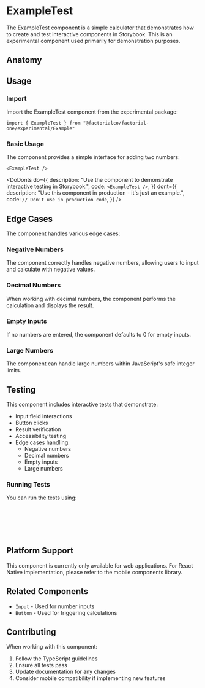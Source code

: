 
<Meta of={ComponentStories} />

# ExampleTest

The ExampleTest component is a simple calculator that demonstrates how to create
and test interactive components in Storybook. This is an experimental component
used primarily for demonstration purposes.

## Anatomy

<Canvas of={ExampleTestStories.Default} />
<Controls of={ExampleTestStories.Default} />

## Usage

### Import

Import the ExampleTest component from the experimental package:

```tsx
import { ExampleTest } from "@factorialco/factorial-one/experimental/Example"
```

### Basic Usage

The component provides a simple interface for adding two numbers:

```tsx
<ExampleTest />
```

<DoDonts
  do={{
    description:
      "Use the component to demonstrate interactive testing in Storybook.",
    code: `
      <ExampleTest />
    `,
  }}
  dont={{
    description: "Use this component in production - it's just an example.",
    code: `
      // Don't use in production code
    `,
  }}
/>

## Edge Cases

The component handles various edge cases:

### Negative Numbers

<Canvas of={ExampleTestStories.NegativeNumbers} />

The component correctly handles negative numbers, allowing users to input and
calculate with negative values.

### Decimal Numbers

<Canvas of={ExampleTestStories.DecimalNumbers} />

When working with decimal numbers, the component performs the calculation and
displays the result.

### Empty Inputs

<Canvas of={ExampleTestStories.EmptyInputs} />

If no numbers are entered, the component defaults to 0 for empty inputs.

### Large Numbers

<Canvas of={ExampleTestStories.LargeNumbers} />

The component can handle large numbers within JavaScript's safe integer limits.

## Testing

This component includes interactive tests that demonstrate:

- Input field interactions
- Button clicks
- Result verification
- Accessibility testing
- Edge cases handling:
  - Negative numbers
  - Decimal numbers
  - Empty inputs
  - Large numbers

### Running Tests

You can run the tests using:

```bash
# Run all Storybook tests
pnpm test-storybook

# Run tests for this component only
pnpm test-storybook --grep "ExampleTest"
```

## Platform Support

This component is currently only available for web applications. For React
Native implementation, please refer to the mobile components library.

## Related Components

- `Input` - Used for number inputs
- `Button` - Used for triggering calculations

## Contributing

When working with this component:

1. Follow the TypeScript guidelines
2. Ensure all tests pass
3. Update documentation for any changes
4. Consider mobile compatibility if implementing new features
